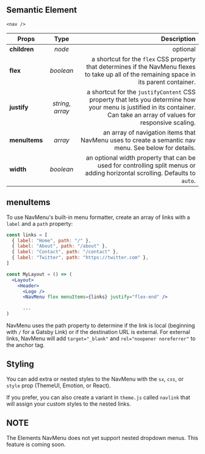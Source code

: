 
<Title type="nav-menu" title="NavMenu">
  <Styled.p>
    The NavMenu is a list of menu items that serves as your site's primary
    navigation.
  </Styled.p>

  <Styled.p>
    This component hides itself on mobile to make room for the MenuToggle component that controls mobile navigation. You can either use it as a <span>&#60;nav&#62;</span> element and nest your own components, or supply an array of menu items. NavMenu will format this array into a <span>&#60;ul&#62;</span> of links.
  </Styled.p>
</Title>

## Semantic Element

`<nav />`

| Props         |       Type        |                                                                                                                                                               Description |
| ------------- | :---------------: | ------------------------------------------------------------------------------------------------------------------------------------------------------------------------: |
| **children**  |      _node_       |                                                                                                                                                                  optional |
| **flex**      |     _boolean_     |                               a shortcut for the `flex` CSS property that determines if the NavMenu flexes to take up all of the remaining space in its parent container. |
| **justify**   | _string_, _array_ | a shortcut for the `justifyContent` CSS property that lets you determine how your menu is justified in its container. Can take an array of values for responsive scaling. |
| **menuItems** |      _array_      |                                                                      an array of navigation items that NavMenu uses to create a semantic nav menu. See below for details. |
| **width**     |     _boolean_     |                                               an optional width property that can be used for controlling split menus or adding horizontal scrolling. Defaults to `auto`. |

## menuItems

To use NavMenu's built-in menu formatter, create an array of links with a `label` and a `path` property:

```jsx
const links = [
  { label: "Home", path: "/" },
  { label: "About", path: "/about" },
  { label: "Contact", path: "/contact" },
  { label: "Twitter", path: "https://twitter.com" },
]

const MyLayout = () => (
  <Layout>
    <Header>
      <Logo />
      <NavMenu flex menuItems={links} justify="flex-end" />

      ...
)
```

NavMenu uses the path property to determine if the link is local (beginning with `/` for a Gatsby Link) or if the destination URL is external. For external links, NavMenu will add `target="_blank"` and `rel="noopener noreferrer"` to the anchor tag.

## Styling

You can add extra or nested styles to the NavMenu with the `sx`, `css`, or `style` prop (ThemeUI, Emotion, or React).

If you prefer, you can also create a variant in `theme.js` called `navlink` that will assign your custom styles to the nested links.

## NOTE

The Elements NavMenu does not yet support nested dropdown menus. This feature is coming soon.

<PageLink path="/components/header-widgets" label="Header Widgets" />
